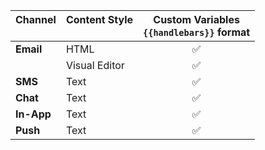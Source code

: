 | Channel<br/><br/> | Content Style<br/><br/> | Custom Variables<br/>`{{handlebars}}` format |
| --- | --- | :-: |
| **Email** | HTML | ✅ |
|  | Visual Editor | ✅ |
| **SMS** | Text | ✅ |
| **Chat** | Text | ✅ |
| **In-App** | Text | ✅ |
| **Push** | Text | ✅ |
